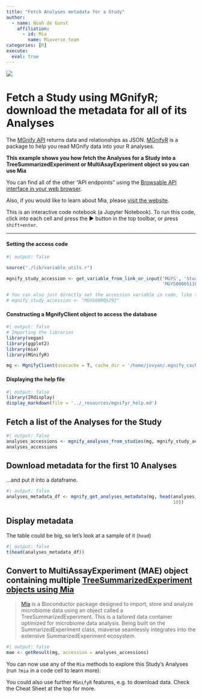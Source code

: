 ```yaml
---
title: "Fetch Analyses metadata for a Study"
author:
  - name: Noah de Gunst
    affiliation:
      - id: Mia
        name: Miaverse team
categories: [R]
execute: 
  eval: true
---
```


::: {style="max-width:1200px"}
![](./../_resources/mgnify_logo.png)

# Fetch a Study using MGnifyR; download the metadata for all of its Analyses

The [MGnify API](https://www.ebi.ac.uk/metagenomics/api/v1) returns data and relationships as JSON. [MGnifyR](https://github.com/beadyallen/MGnifyR) is a package to help you read MGnify data into your R analyses.

**This example shows you how fetch the Analyses for a Study into a TreeSummarizedExperiment 
or MultiAsayExperiment object so you can use Mia**

You can find all of the other "API endpoints" using the [Browsable API interface in your web browser](https://www.ebi.ac.uk/metagenomics/api/v1).

Also, if you would like to learn about Mia, please [visit the website](https://microbiome.github.io/OMA/docs/devel/).

This is an interactive code notebook (a Jupyter Notebook). To run this code, click into each cell and press the ▶ button in the top toolbar, or press `shift+enter`.

------------------------------------------------------------------------
:::

#### Setting the access code

```r
#| output: false

source("./lib/variable_utils.r")

mgnify_study_accession <- get_variable_from_link_or_input('MGYS', 'Study Accession', 
                                                          'MGYS00005116')

# You can also just directly set the accession variable in code, like this:
# mgnify_study_accession <- "MGYS00005292"
```

#### Constructing a MgnifyClient object to access the database

```r
#| output: false
# Importing the libraries
library(vegan)
library(ggplot2)
library(mia)
library(MGnifyR)

mg <- MgnifyClient(usecache = T, cache_dir = '/home/jovyan/.mgnify_cache')
```

#### Displaying the help file
```r
#| output: false
library(IRdisplay)
display_markdown(file = '../_resources/mgnifyr_help.md')
```

## Fetch a list of the Analyses for the Study

```r
#| output: false
analyses_accessions <- mgnify_analyses_from_studies(mg, mgnify_study_accession)
analyses_accessions
```

## Download metadata for the first 10 Analyses
...and put it into a dataframe.

```r
#| output: false
analyses_metadata_df <- mgnify_get_analyses_metadata(mg, head(analyses_accessions,
                                                              10))
```

## Display metadata
The table could be big, so let's look at a sample of it (`head`)

```r
#| output: false
t(head(analyses_metadata_df))
```

## Convert to MultiAssayExperiment (MAE) object containing multiple [TreeSummarizedExperiment objects using Mia](https://microbiome.github.io/)

> [Mia](https://microbiome.github.io/mia/) is a Bioconductor package designed to import, store and analyze microbiome data using an object called a TreeSummarizedExperiment. This is a tailored data container optimized for microbiome data analysis.
Being built on the SummarizedExperiment class, miaverse seamlessly integrates into the extensive SummarizedExperiment ecosystem.

```r
#| output: false
mae <- getResult(mg, accession = analyses_accessions)
```

You can now use any of the `Mia` methods to explore this Study's Analyses (run `?mia` in a code cell to learn more). 

You could also use further `MGnifyR` features, e.g. to download data. Check the Cheat Sheet at the top for more.